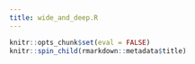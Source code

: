 ```yaml
---
title: wide_and_deep.R
---
```


```r
knitr::opts_chunk$set(eval = FALSE)
knitr::spin_child(rmarkdown::metadata$title)
```

